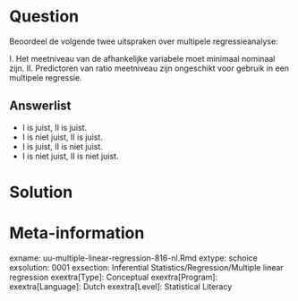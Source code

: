 

Question
========
Beoordeel de volgende twee uitspraken over multipele regressieanalyse:

I. Het meetniveau van de afhankelijke variabele moet minimaal nominaal zijn.
II. Predictoren van ratio meetniveau zijn ongeschikt voor gebruik in een multipele regressie.

Answerlist
----------
* I is juist, II is juist.
* I is niet juist, II is juist.
* I is juist, II is niet juist.
* I is niet juist, II is niet juist.


Solution
========



Meta-information
================
exname: uu-multiple-linear-regression-816-nl.Rmd
extype: schoice
exsolution: 0001
exsection: Inferential Statistics/Regression/Multiple linear regression
exextra[Type]: Conceptual
exextra[Program]: 
exextra[Language]: Dutch
exextra[Level]: Statistical Literacy
